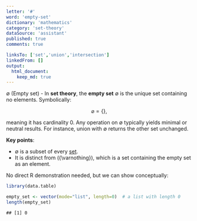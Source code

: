 ```yaml
---
letter: '#'
word: 'empty-set'
dictionary: 'mathematics'
category: 'set-theory'
dataSource: 'assistant'
published: true
comments: true

linksTo: ['set','union','intersection']
linkedFrom: []
output:
  html_document:
    keep_md: true
---
```




<a id="empty-set">∅ (Empty set)</a> - In **set theory**, the **empty set** ∅ is the unique set containing no elements. Symbolically:

$$
\varnothing = \{\},
$$

meaning it has cardinality 0. Any operation on ∅ typically yields minimal or neutral results. For instance, union with ∅ returns the other set unchanged.

**Key points**:
- ∅ is a subset of every [set](#set).
- It is distinct from \(\{\varnothing\}\), which is a set containing the empty set as an element.

No direct R demonstration needed, but we can show conceptually:


``` r
library(data.table)

empty_set <- vector(mode="list", length=0)  # a list with length 0
length(empty_set)
```

```
## [1] 0
```
